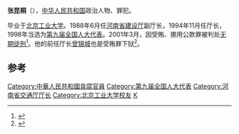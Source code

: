 '''张昆桐'''（{{bd|1942年|11月||}}），[[中华人民共和国|中华人民共和国]]政治人物、罪犯。

毕业于[[北京工业大学|北京工业大学]]。1988年6月任[[河南省建设厅|河南省建设厅]]副厅长，1994年11月任厅长，1998年当选为[[第九届全国人大代表|第九届全国人大代表]]。2001年3月，因受贿、挪用公款罪被判处[[无期徒刑|无期徒刑]]<ref>{{cite news|title=河南省交通厅原厅长张昆桐受贿案实录|url=http://news.sina.com.cn/c/177802.html|accessdate=2014-02-07|newspaper=新浪网|archive-date=2014-02-22|archive-url=https://web.archive.org/web/20140222061426/http://news.sina.com.cn/c/177802.html}}</ref>。他的前任厅长[[曾锦城|曾锦城]]也是受贿罪下狱<ref>{{cite news|title=“前腐后继”的交通厅长 ——河南省交通厅|url=http://www.hnsqjgdj.gov.cn/shownews.asp?id=1727|accessdate=2014-02-07|newspaper=中共商丘市委市直机关工作委员会|deadurl=yes|archiveurl=https://web.archive.org/web/20140221161357/http://www.hnsqjgdj.gov.cn/shownews.asp?id=1727|archivedate=2014-02-21}}</ref>。

== 参考 ==
{{Reflist}}
{{中国政治人物小作品}}

{{DEFAULTSORT:Zhāng Kūntóng}}
[[Category:中華人民共和國貪腐官員|Category:中華人民共和國貪腐官員]]
[[Category:第九届全国人大代表|Category:第九届全国人大代表]]
[[Category:河南省交通厅厅长|Category:河南省交通厅厅长]]
[[Category:北京工业大学校友|Category:北京工业大学校友]]
[[Category:張姓|K]]
